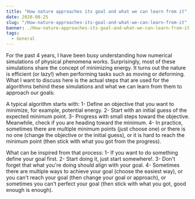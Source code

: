 ```yaml
---
title: "How nature approaches its goal and what we can learn from it"
date: 2020-08-25
slug: "/How-nature-approaches-its-goal-and-what-we-can-learn-from-it"
banner: ./How-nature-approaches-its-goal-and-what-we-can-learn-from-it.jpg
tags:
  - General
---
```



For the past 4 years, I have been busy understanding how numerical simulations of physical phenomena works. Surprisingly, most of these simulations share the concept of minimizing energy. It turns out the nature is efficient (or lazy!) when performing tasks such as moving or deforming. What I want to discuss here is the actual steps that are used for the algorithms behind these simulations and what we can learn from them to approach our goals:

A typical algorithm starts with:
1- Define an objective that you want to minimize, for example, potential energy.
2- Start with an initial guess of the expected minimum point.
3- Progress with small steps toward the objective. Meanwhile, check if you are heading toward the minimum.
4- In practice, sometimes there are multiple minimum points (just choose one) or there is no one (change the objective or the initial guess), or it is hard to reach the minimum point (then stick with what you got from the progress).

What can be inspired from that process:
1- If you want to do something define your goal first.
2- Start doing it, just start somewhere!.
3- Don't forget that what you're doing should align with your goal.
4- Sometimes there are multiple ways to achieve your goal (choose the easiest way), or you can't reach your goal (then change your goal or approach), or sometimes you can't perfect your goal (then stick with what you got, good enough is enough).
